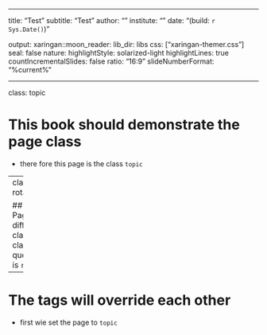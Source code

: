

---

title: "Test"
subtitle: "Test"
author: ""
institute: ""
date: "(build: `r Sys.Date()`)"

output:
  xaringan::moon_reader:
    lib_dir: libs
    css: ["xaringan-themer.css"]
    seal: false
    nature:
      highlightStyle: solarized-light
      highlightLines: true
      countIncrementalSlides: false
      ratio: "16:9"
      slideNumberFormat: "%current%"


---

class: topic

# This book should demonstrate the page class
- there fore this page is the class `topic`

---
class: rotate

## This Page has a different class
- the class in questioning is `rotate`

---

# The tags will override each other
- first wie set the page to `topic`